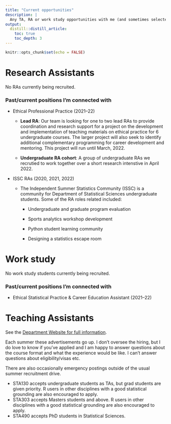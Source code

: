 ```yaml
---
title: "Current opportunities"
description: |
  Any TA, RA or work study opportunities with me (and sometimes selected colleagues) will be listed here. *Last updated: 2022-10-06*.
output: 
  distill::distill_article:
    toc: true
    toc_depth: 3
---
```


```r
knitr::opts_chunk$set(echo = FALSE)
```

# Research Assistants

No RAs currently being recruited.

### Past/current positions I'm connected with

-   Ethical Professional Practice (2021--22)

    -   **Lead RA**: Our team is looking for one to two lead RAs to provide coordination and research support for a project on the development and implementation of teaching materials on ethical practice for 6 undergraduate courses. The larger project will also seek to identify additional complementary programming for career development and mentoring. This project will run until March, 2022.
    
    -  **Undergraduate RA cohort**: A group of undergraduate RAs we recrutied to work together over a short research intenstive in April 2022. 

-   ISSC RAs (2020, 2021, 2022)

    -   The Independent Summer Statistics Community (ISSC) is a community for Department of Statistical Sciences undergraduate students. Some of the RA roles related included:

        -   Undergraduate and graduate program evaluation

        -   Sports analytics workshop development

        -   Python student learning community
        
        -   Designing a statistics escape room

# Work study

No work study students currently being recruited.

### Past/current positions I'm connected with

-   Ethical Statistical Practice & Career Education Assistant (2021--22)

# Teaching Assistants

See the [Department Website for full information](https://www.statistics.utoronto.ca/employment-opportunities/cupe-positions-unit-1#teaching-assistants-accordion-1).

Each summer these advertisements go up. I don't oversee the hiring, but I do love to know if you've applied and I am happy to answer questions about the course format and what the experience would be like. I can't answer questions about eligibility/visas etc.

There are also occasionally emergency postings outside of the usual summer recruitment drive.

-   STA130 accepts undergraduate students as TAs, but grad students are given priority. R users in other disciplines with a good statistical grounding are also encouraged to apply.
-   STA303 accepts Masters students and above. R users in other disciplines with a good statistical grounding are also encouraged to apply.
-   STA490 accepts PhD students in Statistical Sciences.
